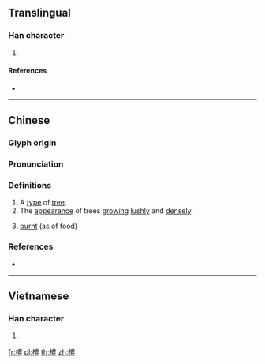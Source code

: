 {{character info/new}}
==Translingual==

===Han character===
{{Han char|rn=75|rad=木|as=13|sn=17|four=|canj=DTWV|ids=⿰木農}}

# {{defn|Han|sort=木13}}

====References====
* {{Han ref|kx=0556.020|dkj=15634|hdz=21301.120|uh=6A82|ud=27266}}

----

==Chinese==
{{zh-forms}}

===Glyph origin===
{{Han etym}}

===Pronunciation===
{{zh-pron
|m=nóng
|c=nung4
|mc=y
|oc=y
|cat=n,a
}}

===Definitions===
{{zh-hanzi}}

# A [[type]] of [[tree]].
# The [[appearance]] of trees [[grow]]ing [[lushly]] and [[densely]].
# {{lb|zh|Cantonese}} [[burnt]] (as of food) {{rfv-sense}}

===References===
* {{R:twedu|C05474}}

----

==Vietnamese==

===Han character===
{{vi-readings|rs=木13| hanviet = nòng}}

# {{defn|lang=vi|sort=木13}}

[[fr:檂]]
[[pl:檂]]
[[th:檂]]
[[zh:檂]]